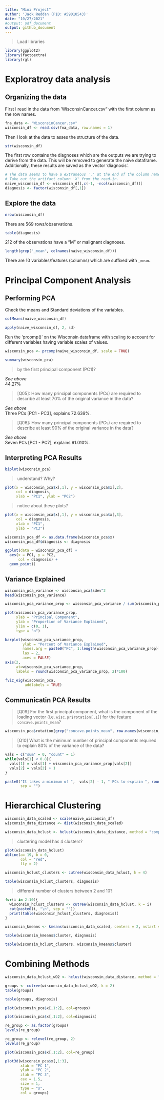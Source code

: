 ```yaml
---
title: "Mini Project"
author: 'Jack Reddan (PID: A59010543)'
date: "10/27/2021"
#output: pdf_document
output: github_document
---
```

>Load libraries  

```r
library(ggplot2)
library(factoextra)
library(rgl)
```


# Exploratroy data analysis  
  
## Organizing the data  

First I read in the data from 'WisconsinCancer.csv" with the first column as the row names.  

```r
fna_data <- "WisconsinCancer.csv"
wisconsin_df <- read.csv(fna_data, row.names = 1)
```

Then I look at the data to asses the structure of the data.  

```r
str(wisconsin_df)
```
  
The first row contains the diagnoses which are the outputs we are trying to
derive from the data. This will be removed to generate the naive dataframe.
Additionally, these results are saved as the vector 'diagnosis'.

```r
# The data seems to have a extraneous ',' at the end of the column names
# Take out the artifact column 'X' from the read-in.
naive_wisconsin_df <- wisconsin_df[,c(-1, -ncol(wisconsin_df))]
diagnosis <- factor(wisconsin_df[,1])
```

## Explore the data

>[Q01]: How many observations are in the dataset?  

```r
nrow(wisconsin_df)
```
  
There are 569 rows/observations.  
  
>[Q02]: How many of the observations have a malignant diagnoses?  
  
```r
table(diagnosis)
```
  
212 of the observations have a "M" or malignant diagnoses.  
  
>[Q03]: How many variables/features in the data are suffixed with `_mean`?  
  
```r
length(grep("_mean", colnames(naive_wisconsin_df)))
```
  
There are 10 variables/features (columns) which are suffixed with `_mean`.  
  
# Principal Component Analysis  
  
## Performing PCA  
  
Check the means and Standard deviations of the variables.  

```r
colMeans(naive_wisconsin_df)
```
  
```r
apply(naive_wisconsin_df, 2, sd)
```

Run the 'prcomp()' on the Wisconsin dataframe with scaling to account for 
different variables having variable scales of values.  
  
```r
wisconsin_pca <- prcomp(naive_wisconsin_df, scale = TRUE)
```

```r
summary(wisconsin_pca)
```

>[Q04]: From your results, what proportion of the original variance is captured 
by the first principal component (PC1)?  
  
*See above*  
44.27%  
  
>[Q05]: How many principal components (PCs) are required to describe at least 70% 
of the original variance in the data?  
  
*See above*  
Three PCs [PC1 - PC3], explains 72.636%.  
  
>[Q06]: How many principal components (PCs) are required to describe at least 90%
of the original variance in the data?  
  
*See above*  
Seven PCs [PC1 - PC7], explains 91.010%.  
  
## Interpreting PCA Results  
  
```r
biplot(wisconsin_pca)
```
  
>[Q07]: What stands out to you about this plot? Is it easy or difficult to 
understand? Why?  
  
```r
plot(x = wisconsin_pca$x[,1], y = wisconsin_pca$x[,2], 
     col = diagnosis, 
     xlab = "PC1", ylab = "PC2")
```
  
>[Q08]: Generate a similar plot for principal components 1 and 3. What do you 
notice about these plots?
  
```r
plot(x = wisconsin_pca$x[,1], y = wisconsin_pca$x[,3], 
     col = diagnosis, 
     xlab = "PC1", 
     ylab = "PC3")
```
  
```r
wisconsin_pca_df <- as.data.frame(wisconsin_pca$x)
wisconsin_pca_df$diagnosis <- diagnosis 
```

```r
ggplot(data = wisconsin_pca_df) +
  aes(x = PC1, y = PC2,
      col = diagnosis) +
  geom_point()
```
  
## Variance Explained  
  
```r
wisconsin_pca_variance <- wisconsin_pca$sdev^2
head(wisconsin_pca_variance)
```
  
```r
wisconsin_pca_variance_prop <- wisconsin_pca_variance / sum(wisconsin_pca_variance)
```

```r
plot(wisconsin_pca_variance_prop, 
     xlab = "Principal Component",
     ylab = "Proportion of Variance Explained",
     ylim = c(0, 1),
     type = "o")
```
  
```r
barplot(wisconsin_pca_variance_prop,
        ylab = "Percent of Variance Explained",
        names.arg = paste0("PC", 1:length(wisconsin_pca_variance_prop)),
        las = 2,
        axes = FALSE)
axis(2, 
     at=wisconsin_pca_variance_prop,
     labels = round(wisconsin_pca_variance_prop, 2)*100)
```
  
```r
fviz_eig(wisconsin_pca, 
         addlabels = TRUE)
```


## Communicatin PCA Results  
  
>[Q09] For the first principal component, what is the component of the loading 
vector (i.e. `wisc.pr$rotation[,1]`) for the feature `concave.points_mean`?  
  
```r
wisconsin_pca$rotation[grep("concave.points_mean", row.names(wisconsin_pca$rotation)),1]
```
  
>[Q10] What is the minimum number of principal components required to explain 80%
of the variance of the data?  
  
```r
vals = c("sum" = 0, "count" = 1)
while(vals[1] < 0.8){
  vals[1] = vals[1] + wisconsin_pca_variance_prop[vals[2]]
  vals[2] = vals[2] + 1
}

paste0("It takes a minimum of ",  vals[2] - 1, " PCs to explain ", round(vals[1]*100, 2), "% of the data",
       sep = "")
```
  
# Hierarchical Clustering  
  
```r
wisconsin_data_scaled <- scale(naive_wisconsin_df)
wisconsin_data_distance <- dist(wisconsin_data_scaled)
```

```r
wisconsin_data_hclust <- hclust(wisconsin_data_distance, method = "complete")
```
  
>[Q11]: Using the `plot()` and `abline()` functions, what is the height at which the
clustering model has 4 clusters?

```r
plot(wisconsin_data_hclust)
abline(a= 19, b = 0,
       col = "red",
       lty = 2)
```
  
```r
wisconsin_hclust_clusters <- cutree(wisconsin_data_hclust, k = 4)
```
  
```r
table(wisconsin_hclust_clusters, diagnosis)
```

>[Q12]: Can you find a better cluster vs diagnoses match by cutting into a 
different number of clusters between 2 and 10?

```r
for(i in 2:10){
  wisconsin_hclust_clusters <- cutree(wisconsin_data_hclust, k = i)
  cat(paste0(i, "\n", sep = ""))
  print(table(wisconsin_hclust_clusters, diagnosis))
}
```

```r
wisconsin_kmeans <- kmeans(wisconsin_data_scaled, centers = 2, nstart = 20)
```

```r
table(wisconsin_kmeans$cluster, diagnosis)
```

```r
table(wisconsin_hclust_clusters, wisconsin_kmeans$cluster)

```

# Combining Methods  
  
```r
wisconsin_data_hclust_wD2 <- hclust(wisconsin_data_distance, method = "ward.D2")
```

  
```r
groups <- cutree(wisconsin_data_hclust_wD2, k = 2)
table(groups)
```

```r
table(groups, diagnosis)
```

```r
plot(wisconsin_pca$x[,1:2], col=groups)
```

```r
plot(wisconsin_pca$x[,1:2], col=diagnosis)
```

```r
re_group <- as.factor(groups)
levels(re_group)

re_group <- relevel(re_group, 2)
levels(re_group)
```

```r
plot(wisconsin_pca$x[,1:2], col=re_group)

```

```r
plot3d(wisconsin_pca$x[,1:3], 
       xlab = "PC 1",
       ylab = "PC 2",
       zlab = "PC 3",
       cex = 1.5,
       size = 1,
       type = "s",
       col = groups)
```

